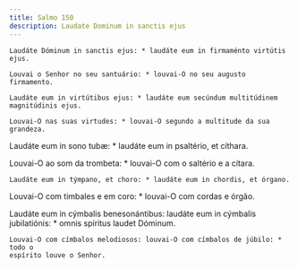 ```yaml
---
title: Salmo 150
description: Laudate Dominum in sanctis ejus
---
```


<div class="side-by-side not-content">

    Laudáte Dóminum in sanctis ejus: * laudáte eum in firmaménto virtútis ejus.

    Louvai o Senhor no seu santuário: * louvai-O no seu augusto firmamento.

    Laudáte eum in virtútibus ejus: * laudáte eum secúndum multitúdinem
    magnitúdinis ejus.

    Louvai-O nas suas virtudes: * louvai-O segundo a multitude da sua grandeza.
  </span>

Laudáte eum in sono tubæ: * laudáte eum in psaltério, et cíthara.

  <span>
    Louvai-O ao som da trombeta: * louvai-O com o saltério e a cítara.

    Laudáte eum in týmpano, et choro: * laudáte eum in chordis, et órgano.
  </span>

Louvai-O com timbales e em coro: * louvai-O com cordas e órgão.

  <span>
    Laudáte eum in cýmbalis benesonántibus: laudáte eum in cýmbalis
    jubilatiónis: * omnis spíritus laudet Dóminum.

    Louvai-O com címbalos melodiosos: louvai-O com címbalos de júbilo: * todo o
    espírito louve o Senhor.

</div>
